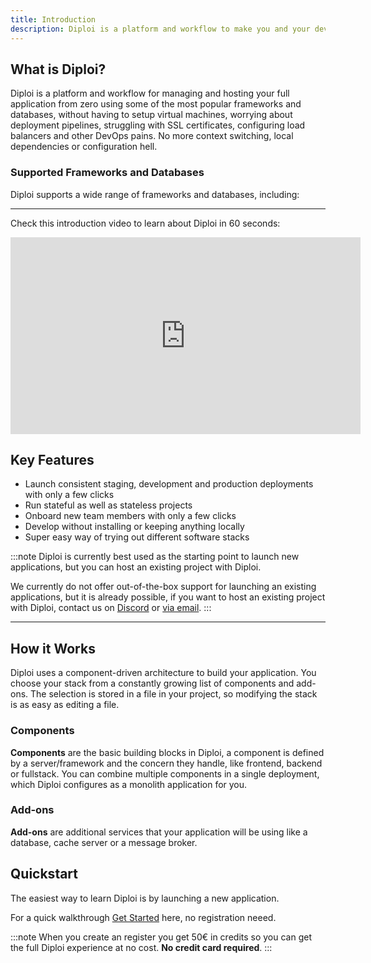 ```yaml
---
title: Introduction
description: Diploi is a platform and workflow to make you and your development team both happy and efficient.
---
```


## What is Diploi?

Diploi is a platform and workflow for managing and hosting your full application from zero using some of the most popular frameworks and databases, without having to setup virtual machines, worrying about deployment pipelines, struggling with SSL certificates, configuring load balancers and other DevOps pains. No more context switching, local dependencies or configuration hell.

### Supported Frameworks and Databases

Diploi supports a wide range of frameworks and databases, including:

<ComponentList/>

<AddonList/>

***

Check this introduction video to learn about Diploi in 60 seconds:

<div class='w-full not-content'>
    <iframe class='block mx-auto' width="560" height="315" src="https://www.youtube.com/embed/X-olQzRPZMY?si=Y67U-pGv4bJQB7w-" title="YouTube video player" frameborder="0" allow="accelerometer; autoplay; clipboard-write; encrypted-media; gyroscope; picture-in-picture; web-share" referrerpolicy="strict-origin-when-cross-origin" allowfullscreen></iframe>
</div>




## Key Features

- Launch consistent staging, development and production deployments with only a few clicks
- Run stateful as well as stateless projects
- Onboard new team members with only a few clicks
- Develop without installing or keeping anything locally
- Super easy way of trying out different software stacks

:::note
Diploi is currently best used as the starting point to launch new applications, but you can host an existing project with Diploi.

We currently do not offer out-of-the-box support for launching an existing applications, but it is already possible, if you want to host an existing project with Diploi, contact us on <a href="https://discord.gg/vvgQxVjC8G" target="_blank">Discord</a> or [via email](mailto:hello@diploi.com).
:::

***

## How it Works

Diploi uses a component-driven architecture to build your application. You choose your stack from a constantly growing list of components and add-ons. The selection is stored in a file in your project, so modifying the stack is as easy as editing a file.

### Components

**Components** are the basic building blocks in Diploi, a component is defined by a server/framework and the concern they handle, like frontend, backend or fullstack. You can combine multiple components in a single deployment, which Diploi configures as a monolith application for you.

<ComponentList/>

### Add-ons

**Add-ons** are additional services that your application will be using like a database, cache server or a message broker.

<AddonList/>


## Quickstart

The easiest way to learn Diploi is by launching a new application.

For a quick walkthrough [Get Started](/get-started/)  here, no registration neeed.

:::note
When you create an register you get 50€ in credits so you can get the full Diploi experience at no cost. **No credit card required**.
:::